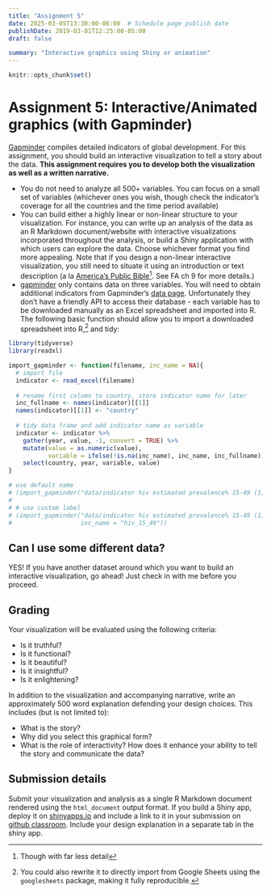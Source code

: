 ```yaml
---
title: "Assignment 5"
date: 2025-03-05T13:30:00-06:00  # Schedule page publish date
publishDate: 2019-03-01T12:25:00-05:00
draft: false

summary: "Interactive graphics using Shiny or animation"
---
```


```r
knitr::opts_chunk$set()
```

# Assignment 5: Interactive/Animated graphics (with Gapminder)

[Gapminder](http://www.gapminder.org/data/) compiles detailed indicators of global development. For this assignment, you should build an interactive visualization to tell a story about the data. **This assignment requires you to develop both the visualization as well as a written narrative.**

* You do not need to analyze all 500+ variables. You can focus on a small set of variables (whichever ones you wish, though check the indicator's coverage for all the countries and the time period available)
* You can build either a highly linear or non-linear structure to your visualization. For instance, you can write up an analysis of the data as an R Markdown document/website with interactive visualizations incorporated throughout the analysis, or build a Shiny application with which users can explore the data. Choose whichever format you find more appealing. Note that if you design a non-linear interactive visualization, you still need to situate it using an introduction or text description (a la [America's Public Bible](http://americaspublicbible.org/)^[Though with far less detail]. See FA ch 9 for more details.)
* [gapminder](https://cran.r-project.org/web/packages/gapminder/index.html) only contains data on three variables. You will need to obtain additional indicators from Gapminder's [data page](http://www.gapminder.org/data/). Unfortunately they don't have a friendly API to access their database - each variable has to be downloaded manually as an Excel spreadsheet and imported into R. The following basic function should allow you to import a downloaded spreadsheet into R,^[You could also rewrite it to directly import from Google Sheets using the `googlesheets` package, making it fully reproducible.] and tidy:

```r
library(tidyverse)
library(readxl)

import_gapminder <- function(filename, inc_name = NA){
  # import file
  indicator <- read_excel(filename)
  
  # rename first column to country, store indicator name for later
  inc_fullname <- names(indicator)[[1]]
  names(indicator)[[1]] <- "country"
  
  # tidy data frame and add indicator name as variable
  indicator <- indicator %>%
    gather(year, value, -1, convert = TRUE) %>%
    mutate(value = as.numeric(value),
           variable = ifelse(!is.na(inc_name), inc_name, inc_fullname)) %>%
    select(country, year, variable, value)
}

# use default name
# (import_gapminder("data/indicator hiv estimated prevalence% 15-49 (1).xlsx"))
# 
# # use custom label
# (import_gapminder("data/indicator hiv estimated prevalence% 15-49 (1).xlsx",
#                   inc_name = "hiv_15_49"))
```

## Can I use some different data?

YES! If you have another dataset around which you want to build an interactive visualization, go ahead! Just check in with me before you proceed.

## Grading

Your visualization will be evaluated using the following criteria:

* Is it truthful?
* Is it functional?
* Is it beautiful?
* Is it insightful?
* Is it enlightening?

In addition to the visualization and accompanying narrative, write an approximately 500 word explanation defending your design choices. This includes (but is not limited to):

* What is the story?
* Why did you select this graphical form?
* What is the role of interactivity? How does it enhance your ability to tell the story and communicate the data?

## Submission details

Submit your visualization and analysis as a single R Markdown document rendered using the `html_document` output format. If you build a Shiny app, deploy it on [shinyapps.io](http://www.shinyapps.io) and include a link to it in your submission on [github classroom](https://classroom.github.com/a/QiYvVFqi). Include your design explanation in a separate tab in the shiny app.

